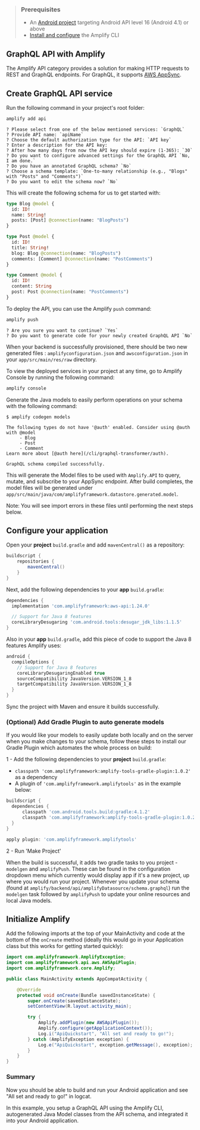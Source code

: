 > ### Prerequisites
> * An [Android project](https://developer.android.com/training/basics/firstapp/creating-project) targeting Android API level 16 (Android 4.1) or above
> * [Install and configure](/cli/start/install) the Amplify CLI

## GraphQL API with Amplify

The Amplify API category provides a solution for making HTTP requests to REST and GraphQL endpoints.  For GraphQL, it supports [AWS AppSync](https://aws.amazon.com/appsync/).

## Create GraphQL API service

Run the following command in your project's root folder:

```bash
amplify add api
```

```console
? Please select from one of the below mentioned services: `GraphQL`
? Provide API name: `apiName`
? Choose the default authorization type for the API: `API key`
? Enter a description for the API key:
? After how many days from now the API key should expire (1-365): `30`
? Do you want to configure advanced settings for the GraphQL API `No, I am done.`
? Do you have an annotated GraphQL schema? `No`
? Choose a schema template: `One-to-many relationship (e.g., "Blogs" with "Posts" and "Comments")`
? Do you want to edit the schema now? `No`
```

This will create the following schema for us to get started with:
```graphql
type Blog @model {
  id: ID!
  name: String!
  posts: [Post] @connection(name: "BlogPosts")
}

type Post @model {
  id: ID!
  title: String!
  blog: Blog @connection(name: "BlogPosts")
  comments: [Comment] @connection(name: "PostComments")
}

type Comment @model {
  id: ID!
  content: String
  post: Post @connection(name: "PostComments")
}
```

To deploy the API, you can use the Amplify `push` command:

```bash
amplify push
```

```console
? Are you sure you want to continue? `Yes`
? Do you want to generate code for your newly created GraphQL API `No`
```

When your backend is successfully provisioned, there should be two new generated files : `amplifyconfiguration.json` and `awsconfiguration.json` in your `app/src/main/res/raw` directory.

To view the deployed services in your project at any time, go to Amplify Console by running the following command:

```bash
amplify console
```

Generate the Java models to easily perform operations on your schema with the following command:

```console
$ amplify codegen models

The following types do not have '@auth' enabled. Consider using @auth with @model
     - Blog
     - Post
     - Comment
Learn more about [@auth here](/cli/graphql-transformer/auth).

GraphQL schema compiled successfully.
```

This will generate the Model files to be used with `Amplify.API` to query, mutate, and subscribe to your AppSync endpoint. After build completes, the model files will be generated under `app/src/main/java/com/amplifyframework.datastore.generated.model`.

Note: You will see import errors in these files until performing the next steps below.

## Configure your application

Open your **project** `build.gradle` and add `mavenCentral()` as a repository:

```groovy
buildscript {
    repositories {
        mavenCentral()
    }
}
```

Next, add the following dependencies to your **app** `build.gradle`:

```groovy
dependencies {
  implementation 'com.amplifyframework:aws-api:1.24.0'

  // Support for Java 8 features
  coreLibraryDesugaring 'com.android.tools:desugar_jdk_libs:1.1.5'
}
```
Also in your **app** `build.gradle`, add this piece of code to support the Java 8 features Amplify uses:

```groovy
android {
  compileOptions {
    // Support for Java 8 features
    coreLibraryDesugaringEnabled true
    sourceCompatibility JavaVersion.VERSION_1_8
    targetCompatibility JavaVersion.VERSION_1_8
  }
}
```

Sync the project with Maven and ensure it builds successfully.

### (Optional) Add Gradle Plugin to auto generate models

If you would like your models to easily update both locally and on the server when you make changes to your schema, follow these steps to install our Gradle Plugin which automates the whole process on build:

1 - Add the following dependencies to your **project** `build.gradle`:

* `classpath 'com.amplifyframework:amplify-tools-gradle-plugin:1.0.2'` as a dependency
* A plugin of `'com.amplifyframework.amplifytools'` as in the example below:

```groovy
buildscript {
  dependencies {
      classpath 'com.android.tools.build:gradle:4.1.2'
      classpath 'com.amplifyframework:amplify-tools-gradle-plugin:1.0.2'
  }
}

apply plugin: 'com.amplifyframework.amplifytools'
```

2 - Run 'Make Project'

When the build is successful, it adds two gradle tasks to you project - `modelgen` and `amplifyPush`. These can be found in the configuration dropdown menu which currently would display app if it's a new project, up where you would run your project. Whenever you update your schema (found at `amplify/backend/api/amplifyDatasource/schema.graphql`) run the `modelgen` task followed by `amplifyPush` to update your online resources and local Java models.

## Initialize Amplify

Add the following imports at the top of your MainActivity and code at the bottom of the `onCreate` method (ideally this would go in your Application class but this works for getting started quickly):

```java
import com.amplifyframework.AmplifyException;
import com.amplifyframework.api.aws.AWSApiPlugin;
import com.amplifyframework.core.Amplify;

public class MainActivity extends AppCompatActivity {

    @Override
    protected void onCreate(Bundle savedInstanceState) {
        super.onCreate(savedInstanceState);
        setContentView(R.layout.activity_main);

        try {
            Amplify.addPlugin(new AWSApiPlugin());
            Amplify.configure(getApplicationContext());
            Log.i("ApiQuickstart", "All set and ready to go!");
        } catch (AmplifyException exception) {
            Log.e("ApiQuickstart", exception.getMessage(), exception);
        }
    }    
}
```

### Summary

Now you should be able to build and run your Android application and see "All set and ready to go!" in logcat.

In this example, you setup a GraphQL API using the Amplify CLI, autogenerated Java Model classes from the API schema, and integrated it into your Android application.

